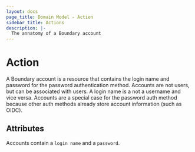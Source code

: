 ```yaml
---
layout: docs
page_title: Domain Model - Action
sidebar_title: Actions
description: |-
  The annatomy of a Boundary account
---
```


# Action

A Boundary account is a resource
that contains the login name and password for the password authentication method.
Accounts are not users,
but can be associated with users.
A login name is a not a username and vice versa.
Accounts are a special case for the password auth method
because other auth methods already store account information (such as OIDC).

## Attributes

Accounts contain a `login name` and a `password`.
